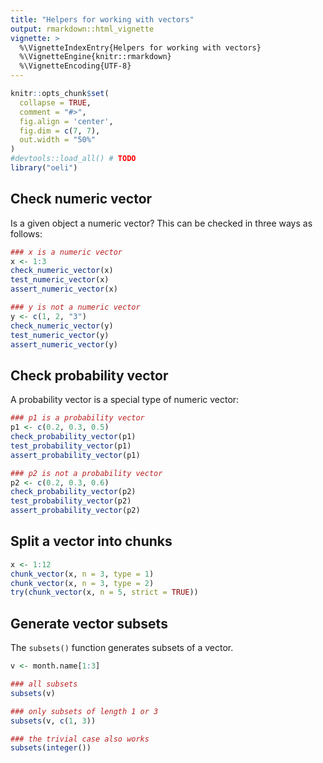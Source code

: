 ```yaml
---
title: "Helpers for working with vectors"
output: rmarkdown::html_vignette
vignette: >
  %\VignetteIndexEntry{Helpers for working with vectors}
  %\VignetteEngine{knitr::rmarkdown}
  %\VignetteEncoding{UTF-8}
---
```


```r
knitr::opts_chunk$set(
  collapse = TRUE,
  comment = "#>",
  fig.align = 'center', 
  fig.dim = c(7, 7), 
  out.width = "50%"
)
#devtools::load_all() # TODO
library("oeli")
```

## Check numeric vector

Is a given object a numeric vector? This can be checked in three ways as follows:

```r
### x is a numeric vector
x <- 1:3
check_numeric_vector(x)
test_numeric_vector(x)
assert_numeric_vector(x)

### y is not a numeric vector
y <- c(1, 2, "3")
check_numeric_vector(y)
test_numeric_vector(y)
assert_numeric_vector(y)
```

## Check probability vector

A probability vector is a special type of numeric vector:

```r
### p1 is a probability vector
p1 <- c(0.2, 0.3, 0.5)
check_probability_vector(p1)
test_probability_vector(p1)
assert_probability_vector(p1)

### p2 is not a probability vector
p2 <- c(0.2, 0.3, 0.6)
check_probability_vector(p2)
test_probability_vector(p2)
assert_probability_vector(p2)
```

## Split a vector into chunks

```r
x <- 1:12
chunk_vector(x, n = 3, type = 1)
chunk_vector(x, n = 3, type = 2)
try(chunk_vector(x, n = 5, strict = TRUE))
```

## Generate vector subsets

The `subsets()` function generates subsets of a vector.

```r
v <- month.name[1:3]

### all subsets
subsets(v)

### only subsets of length 1 or 3
subsets(v, c(1, 3)) 

### the trivial case also works
subsets(integer())  
```
